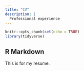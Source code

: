 ```yaml
---
title: "CV"
description: |
  Professional experience
---
```


```r
knitr::opts_chunk$set(echo = TRUE)
library(tidyverse)
```

## R Markdown

This is for my resume.